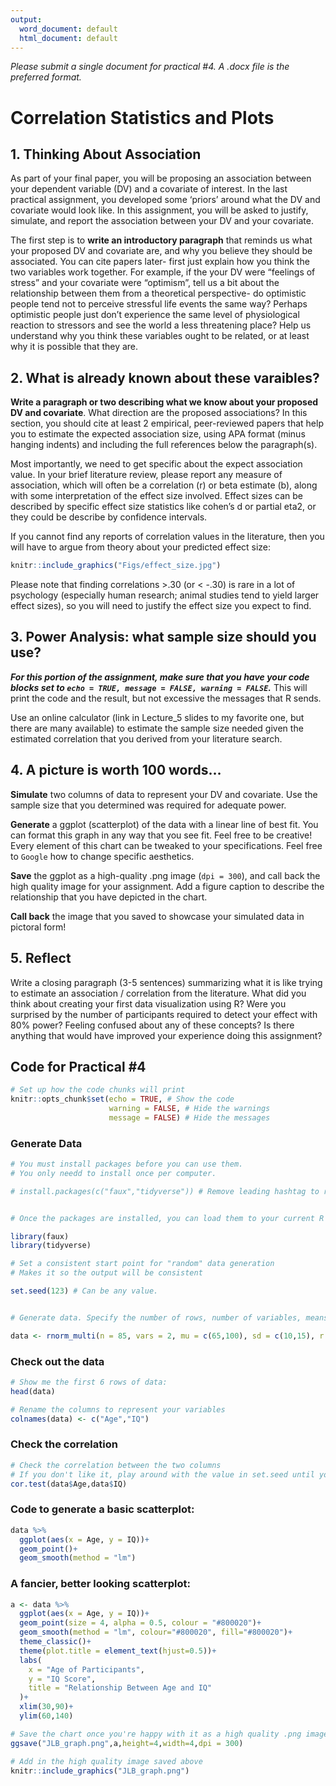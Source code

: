```yaml
---
output:
  word_document: default
  html_document: default
---
```


*Please submit a single document for practical #4. A .docx file is the preferred format.*

# Correlation Statistics and Plots

## 1. Thinking About Association {-}

As part of your final paper, you will be proposing an association between your dependent variable (DV) and a covariate of interest. In the last practical assignment, you developed some ‘priors’ around what the DV and covariate would look like.	In this assignment, you will be asked to justify, simulate, and report the association between your DV and your covariate. 

The first step is to **write an introductory paragraph** that reminds us what your proposed DV and covariate are, and why you believe they should be associated. You can cite papers later- first just explain how you think the two variables work together. For example, if the your DV were “feelings of stress” and your covariate were “optimism”, tell us a bit about the relationship between them from a theoretical perspective- do optimistic people tend not to perceive stressful life events the same way? Perhaps optimistic people just don’t experience the same level of physiological reaction to stressors and see the world a less threatening place? Help us understand why you think these variables ought to be related, or at least why it is possible that they are. 

## 2. What is already known about these varaibles? {-}

**Write a paragraph or two describing what we know about your proposed DV and covariate**. What direction are the proposed associations? In this section, you should cite at least 2 empirical, peer-reviewed papers that help you to estimate the expected association size, using APA format (minus hanging indents) and including the full references below the paragraph(s). 

Most importantly, we need to get specific about the expect association value. In your brief literature review, please report any measure of association, which will often be a correlation (r) or beta estimate (b), along with some interpretation of the effect size involved. Effect sizes can be described by specific effect size statistics like cohen’s d or partial eta2, or they could be describe by confidence intervals.

If you cannot find any reports of correlation values in the literature, then you will have to argue from theory about your predicted effect size:

```r
knitr::include_graphics("Figs/effect_size.jpg")
```

Please note that finding correlations >.30 (or < -.30) is rare in a lot of psychology (especially human research; animal studies tend to yield larger effect sizes), so you will need to justify the effect size you expect to find. 

## 3. Power Analysis: what sample size should you use? {-}

***For this portion of the assignment, make sure that you have your code blocks set to `echo = TRUE, message = FALSE, warning = FALSE`.*** This will print the code and the result, but not excessive the messages that R sends.

Use an online calculator (link in Lecture_5 slides to my favorite one, but there are many available) to estimate the sample size needed given the estimated correlation that you derived from your literature search. 

## 4. A picture is worth 100 words... {-}

**Simulate** two columns of data to represent your DV and covariate. Use the sample size that you determined was required for adequate power. 

**Generate** a ggplot (scatterplot) of the data with a linear line of best fit. You can format this graph in any way that you see fit. Feel free to be creative! Every element of this chart can be tweaked to your specifications. Feel free to `Google` how to change specific aesthetics. 

**Save** the ggplot as a high-quality .png image (`dpi = 300`), and call back the high quality image for your assignment. Add a figure caption to describe the relationship that you have depicted in the chart.

**Call back** the image that you saved to showcase your simulated data in pictoral form!

## 5. Reflect {-}

Write a closing paragraph (3-5 sentences) summarizing what it is like trying to estimate an association / correlation from the literature. What did you think about creating your first data visualization using R? Were you surprised by the number of participants required to detect your effect with 80% power? Feeling confused about any of these concepts? Is there anything that would have improved your experience doing this assignment?

## Code for Practical #4 {-}

```r

# Set up how the code chunks will print
knitr::opts_chunk$set(echo = TRUE, # Show the code
                      warning = FALSE, # Hide the warnings
                      message = FALSE) # Hide the messages
```

### Generate Data {-}

```r
# You must install packages before you can use them.
# You only needd to install once per computer. 

# install.packages(c("faux","tidyverse")) # Remove leading hashtag to run this line! 


# Once the packages are installed, you can load them to your current R session using the library() command 

library(faux)
library(tidyverse)

# Set a consistent start point for "random" data generation
# Makes it so the output will be consistent

set.seed(123) # Can be any value. 


# Generate data. Specify the number of rows, number of variables, means for the columns, sd's for the columns, and the correlation between the columns.

data <- rnorm_multi(n = 85, vars = 2, mu = c(65,100), sd = c(10,15), r = -0.3)
```

### Check out the data {-}

```r
# Show me the first 6 rows of data: 
head(data)

# Rename the columns to represent your variables 
colnames(data) <- c("Age","IQ")
```

### Check the correlation {-}

```r
# Check the correlation between the two columns 
# If you don't like it, play around with the value in set.seed until you are happy. 
cor.test(data$Age,data$IQ)
```

### Code to generate a basic scatterplot: {-}

```r
data %>%
  ggplot(aes(x = Age, y = IQ))+
  geom_point()+
  geom_smooth(method = "lm")
```

### A fancier, better looking scatterplot: {-}

```r
a <- data %>%
  ggplot(aes(x = Age, y = IQ))+
  geom_point(size = 4, alpha = 0.5, colour = "#800020")+
  geom_smooth(method = "lm", colour="#800020", fill="#800020")+
  theme_classic()+
  theme(plot.title = element_text(hjust=0.5))+
  labs(
    x = "Age of Participants",
    y = "IQ Score",
    title = "Relationship Between Age and IQ"
  )+
  xlim(30,90)+
  ylim(60,140)

# Save the chart once you're happy with it as a high quality .png image
ggsave("JLB_graph.png",a,height=4,width=4,dpi = 300)

# Add in the high quality image saved above 
knitr::include_graphics("JLB_graph.png")
```

























